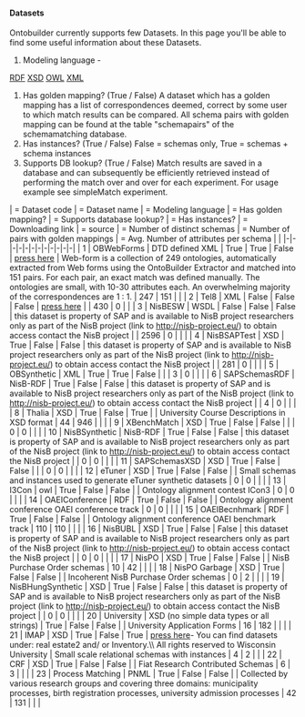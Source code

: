 ==== Datasets ====
Ontobuilder currently supports few Datasets.
In this page you'll be able to find some useful information about these Datasets.
# Modeling language -  
[[http://www.w3schools.com/rdf/default.asp| RDF]]  
[[http://www.w3schools.com/schema/default.asp| XSD]]  
[[http://www.w3schools.com/rdf/rdf_owl.asp| OWL]]  
[[http://www.w3schools.com/xml/| XML]]  

# Has golden mapping? (True / False)   A dataset which has a golden mapping has a list of correspondences deemed, correct by some user to which match results can be compared. All schema pairs with golden mapping can be found at the table "schemapairs" of the schemamatching database.
# Has instances? (True / False)    False = schemas only, True = schemas + schema instances
# Supports DB lookup? (True / False)   Match results are saved in a database and can subsequently be efficiently retrieved  instead of performing the match over and over for each experiment. For usage example see simpleMatch experiment.  
| = Dataset code | = Dataset name | = Modeling language | = Has golden mapping? | = Supports database lookup? | = Has instances? | = Downloading link | = source | = Number of distinct schemas | = Number of pairs with golden mappings | = Avg. Number of attributes per schema |  |
|-|-|-|-|-|-|-|-|-|-|-|-|
| 1         | OBWebForms | DTD defined XML | True | True | False | [[https://bitbucket.org/tomers77/ontobuilder/wiki/Home | press here]] | Web-form is a collection of 249 ontologies, automatically extracted from Web forms using the OntoBuilder Extractor and matched into 151 pairs. For each pair, an exact match was defined manually. The ontologies are small, with 10-30 attributes each. An overwhelming majority of the correspondences are 1 : 1. | 247                                                                                                                                                                                                                                                                                                                                                                                                                                                                                                                                                                                                                                                                                                                                                                                                                                                                                                                                                                                                                                                                                                                                                                                                                                                                                                                                                                                                                                                                                                                                                                                                                                                                                                                                                                                                                                                                                                                                                                                                                                                                                                                                                                                                                                                                                                                                                                                                                                                                                                                                                                   | 151                                                                                                                                                                                                                                                                                                                                                                                                                                                                                                                                                                                                                                                                                                                                                                                                                                                                                                                                                                                                                                                                                                                                                                                                                                                                                                                                                                                                                                                                                                                                                                   |  |
| 2                   | Tel8 | XML | False | False | False | [[http://metaquerier.cs.uiuc.edu/repository/datasets/tel-8/documentation.html | press here]] |  | 430                                                                                                                                                                                                                                                                                                                                                                                                                                                                                                                                                                                                                                                                                                                                                                                                                                                                                                                                                                                                                                                                                                                                                                                                                                                                                                                                                                                                                                                                                                                                                                                                                                                                                                                                                                                                                                                                                                                                                                                                                                                                                                                                                                                                                                                                                                                                                                                                                                                                                                                                                                                                                                                                                                                                                                                                                                                                                                                                                                                                                                                                                                                                                                                                                                                                                                                                                                                                                                                                                                                                                                                                                                                                                                                                                                                                                                                                                                                                                                                                                                                                                                                                                                                                                                                                                                                                                                                                                                                                         | 0 |  |
| 3                             | NisBESW | WSDL | False | False | False | this dataset is property of SAP and is available to NisB project researchers only as part of the NisB project (link to http://nisb-project.eu/) to obtain access contact the NisB project |  | 2596                                                                                                                                                                                                                                                                                                                                                                                                                                                                                                                                                                                                                                                                                                                                                                                                                                                                                                                                                                                                                                                                                                                                                                                                                                                                                                                                                                                                                                                                                                                                                                                                                                                                                                                                                                                                                                                                                                                                                                                                                                                                                                                                                                                                                                                                                                                                                                                                                                                                                                                                                                                                                                                                                                                                                                                                                                                                                                                                                                                                                                                                                                                                                                                                                                                                                                                                                                                                                                                                                                                                                                                                                                                                                                                                                                                                                                                                                                                                                                                                                                                                                                                                                                                                                                                                                                                                                                                                                                                                                                                                                                                                                                                                                                                                                                                                                                                                                                                                                                                                                                                                                                                                                                                                                                                                                                                                                                                                                                                                                                                                                                                                                                                                                                                                                                                                                                                                                                                                                                                                                                                                                                                                                                                                                                                                                                                                                                                                                                                                                                                                                                                                                                                                                                                                                                                                                                                                                                                                                                                                                                                                                                                                                                                                                                                                                                                                                                                                                                                                                                                                                                                                                                                                                                                                                                                                                                                                                                                                                                                                                                                                                                                                                                                                                                                                                                                                                                                                                                                                                                                                                                                                                                                                                                                                                                                                                                                                                                                                                                                                                                                                                                                                                                                                                                                                                                                                                                                                                                                                                                                                                                                                                                                                                                                                                                                                                                                                                                                                                                                                                                                                                                                                                                                                                                                                                                                                                                                                                                                                                                                                                                                                                                                                                                                                                                                                                                                                                                                                                                                                                                                                                                                                                                                                                                                                                                                                                                                                                                                                                                                                                                                                                                                                                                                                                                                                                                                                                                                                                                                                                                                                                                                                                                                                                                                                                                                                                                                                                                                                                                                                                                                                                                                                                                                                                                                                                                                                                                                                                                                                                                                                                                                                                                                                                                                                                                                                                                                                                                                                                                                                                                                                                                                                                                                                                                                                                                                                                                                                                                                                                                                                                                                                                                                                                                                                                                                                                                                                                                                                                                                                                                                                                                                                                                                                                                                                                                                                                                                                                                                                                                                                                                                                                                                                                                                                                                                                                                                                                                                                                                                                                                                                                                                                                                                                                                                                                                                                                                                                                                                                                                                                                                                                                                                                                                                                                                                                                                                                                                                                                                                                                                                                                                                                                                                                                                                                                                                                                                                                                                                                                                                                                                                                                                                                                                                                                                                                                                                                                                                                                                                                                                                                                                                                                                                                                                                                                                                                                                                                                                                                                                                                                                                                                                                                                                                                                                                                                                                                                                                                                                                                                                                                                                                                                                                                                                                                                                                                                                                                                                                                                                                                                                                                                                                                                                                                                                                                                                                                                                                                                                                                                                                                                                                                                                                                                                                                                                                                                                                                                                                                                                                                                                                                                                                                                                                                                                                                                                                                                                                                                                                                                                                                                                                                                                                                                                                                                                                                                                                                                                                                                                                                                                                                                                                                                                                                                                                                                                                                                                                                                                                                                                                                                                                                                                                                                                                                                                                                                                                                                                                                                                                                                                                                                                                                                                                                                                                                                                                                                                                                                                                                                                                                                                                                                                                                                                                                                                                                                                                                                                                                                                                                                                                                                                                                                                                                                                                                                                                                                                                                                                                                                                                                                                                                                                                                                                                                                                                                                                                                                                                                                                                                                                                                                                                                                                                                                                                                                                                                                                                                                                                                                                                                                                                                                                                                                                                                                                                                                                                                                                                                                                                                                                                                                                                                                                                                                                                                                                                                                                                                                                                                                                                                                                                                                                                                                                                                                                                                                                                                                                                                                                                                                                                                                                                                                                                                                                                                                                                                                                                                                                                                                                                                                                                                                                                                                                                                                                                                                                                                                                                                                                    | 0 |  |  |
| 4                                       | NisBSAPTest | XSD | True | False | False | this dataset is property of SAP and is available to NisB project researchers only as part of the NisB project (link to http://nisb-project.eu/) to obtain access contact the NisB project |  | 281                                                                                                                                                                                                                                                                                                                                                                                                                                                                                                                                                                                                                                                                                                                                                                                                                                                                                                                                                                                                                                                                                                                                                                                                                                                                                                                                                                                                                                                                                                                                                                                                                                                                                                                                                                                                                                                                                                                                                                                                                                                                                                                                                                                                                                                                                                                                                                                                                                                                                                                                                                                                                                                                                                                                                                                                                                                                                                                       | 0 |  |  |
| 5                                                 | OBSynthetic | XML | True | True | False |  |  | 3                             | 0 |  |  |
| 6                                                           | SAPSchemasRDF | NisB-RDF | True | False | False | this dataset is property of SAP and is available to NisB project researchers only as part of the NisB project (link to http://nisb-project.eu/) to obtain access contact the NisB project |  | 4                                       | 0 |  |  |
| 8                                                                               | Thalia | XSD | True | False | True |  | University Course Descriptions in XSD format | 44                                                                                                                                                                                                                                                                                                                                                                                                                                                      | 946                                                                                                                                                                                                                                                                                                                                                                                                                                                                                                                                                                                                                                                                                                                                                                                                                                                                                                                                                                                                                                                                                                                                                                                                                                                                                                                                                                                                                                                                                                                                                                                                                                                                                                                                                                                                                                                                                                                                                                                                                                                                                                                                                                                                                                                                                                                                                                                                                                                                                                                                                                                                                                                                                                                                                                                                                                                                                                                                                                                                                                                                                                                                                                                                                                                                                                                                                                                                                                                                                                                                                                                                                                                                                                                                                                                                                                                                                                                                                                                                                                                                                                                                                                                                                                                                                                                                                                                                                                                                                                                                                                                                                                                                                                                                                                                                                                                                                                                                                                                                                                                                                                                                                                                                                                                                                                                                                                                                                                                                                                                                                                                                                                                                                                                                                                                                                                                                                                                                                                                                                                                                                                                                                                                                                                                                                                                                                                                                                                                                                                                                                                                                                                                                                                                                                                                                                                                                                                                                                                                                                                                                                                                                                                                                                                                                                                                                                                                                                                                                                                                                                                                                                                                                                                                                                                                                                                                                                                                                                                                                                                                                                                                                                                                                                                                                                                                                                                                                                                                                                                                                                                                                                                                                                                                                                                                                                                                                                                                                                                                                                                                                                                                                                                                                                                                                                                                                                                                                                                                                                                                                                                                                                                                                                                                                                                                                                                                 |  |  |
| 9                                                                                         | XBenchMatch | XSD | True | False | False |  |  | 0 | 0 |  |  |
| 10                                                                                                  | NisBSynthetic | NisB-RDF | True | False | False | this dataset is property of SAP and is available to NisB project researchers only as part of the NisB project (link to http://nisb-project.eu/) to obtain access contact the NisB project |  | 0 | 0 |  |  |
| 11                                                                                                            | SAPSchemasXSD | XSD | True | False | False |  |  | 0 | 0 |  |  |
| 12                                                                                                                      | eTuner | XSD | True | False | False |  | Small schemas and instances used to generate eTuner synthetic datasets | 0 | 0 |  |  |
| 13                                                                                                                                | I3Con | owl | True | False | False |  | Ontology alignment contest ICon3 | 0 | 0 |  |  |
| 14                                                                                                                                          | OAEIConference | RDF | True | False | False |  | Ontology alignment conference OAEI conference track | 0 | 0 |  |  |
| 15                                                                                                                                                    | OAEIBecnhmark | RDF | True | False | False |  | Ontology alignment conference OAEI benchmark track | 110                                                                                                                                                                                                                                                                                                                                                                                                                                                                                                                                                                                                                                                                                                                                                                                                                                                                                                                                                                                                                                                                                                                                         | 110                                                                                                                                                                                                                                                                                                                                                                                                                                                                                                                                                                                                                                                                                                                                                                                                                                                                                                                                                                                                                                                                                                                                         |  |  |
| 16                                                                                                                                                              | NisBUBL | XSD | True | False | False | this dataset is property of SAP and is available to NisB project researchers only as part of the NisB project (link to http://nisb-project.eu/) to obtain access contact the NisB project |  | 0 | 0 |  |  |
| 17                                                                                                                                                                        | NisPO | XSD | True | False | False |  | NisB Purchase Order schemas | 10                                                                                                  | 42                                                                                                                                                                                                                                                                                                                                                                                                                                  |  |  |
| 18                                                                                                                                                                                  | NisPO Garbage | XSD | True | False | False |  | Incoherent NisB Purchase Order schemas | 0 | 2                   |  |  |
| 19                                                                                                                                                                                            | NisBHungSynthetic | XSD | True | False | False | this dataset is property of SAP and is available to NisB project researchers only as part of the NisB project (link to http://nisb-project.eu/) to obtain access contact the NisB project |  | 0 | 0 |  |  |
| 20                                                                                                                                                                                                      | University | XSD (no simple data types or all strings) | True | False | False |  | University Application Forms | 16                                                                                                                                                              | 182                                                                                                                                                                                                                                                                                                                                                                                                                                                                                                                                                                                                                                                                                                                                                                                                                                                                                                                                                                                                                                                                                                                                                                                                                                                                                                                                                                                                                                                                                                                                                                                                                                                                                                                                                                                                                                                                                         |  |  |
| 21                                                                                                                                                                                                                | IMAP | XSD | True | False | True | [[http://pages.cs.wisc.edu/~anhai/wisc-si-archive/summary.type.html | press here]]- You can find datasets under: real estate2 and/ or Inventory.\\ All rights reserved to Wisconsin University | Small scale relational schemas with instances | 4                                       | 2                   |  |
| 22                                                                                                                                                                                                                          | CRF | XSD | True | False | False |  | Fiat Research Contributed Schemas | 6                                                           | 3                             |  |  |
| 23                                                                                                                                                                                                                                    | Process Matching | PNML | True | False | False |  | Collected by various research groups and covering three domains: municipality processes, birth registration processes, university admission processes | 42                                                                                                                                                                                                                                                                                                                                                                                                                                  | 131                                                                                                                                                                                                                                                                                                                                                                                                                                                                                                                                                                                                                                                                                                                                                                                                                                                                                                                                                                                                                                                                                                                                                                                                                                                                                                                                                           |  |  |
